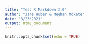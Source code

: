 ```yaml
---
title: "Test R Markdown 2.0"
author: "Jane Huber & Meghan Mokate"
date: "3/23/2021"
output: html_document
---
```


```r
knitr::opts_chunk$set(echo = TRUE)
```

